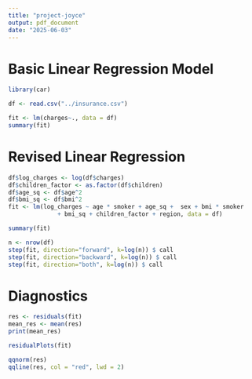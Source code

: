 ```yaml
---
title: "project-joyce"
output: pdf_document
date: "2025-06-03"
---
```


# Basic Linear Regression Model

```r
library(car)

df <- read.csv("../insurance.csv")

fit <- lm(charges~., data = df)
summary(fit)

```
# Revised Linear Regression 
```r
df$log_charges <- log(df$charges)
df$children_factor <- as.factor(df$children)
df$age_sq <- df$age^2
df$bmi_sq <- df$bmi^2
fit <- lm(log_charges ~ age * smoker + age_sq +  sex + bmi * smoker 
              + bmi_sq + children_factor + region, data = df)

summary(fit)
```

```r
n <- nrow(df)
step(fit, direction="forward", k=log(n)) $ call
step(fit, direction="backward", k=log(n)) $ call
step(fit, direction="both", k=log(n)) $ call


```
# Diagnostics
```r

res <- residuals(fit)
mean_res <- mean(res)
print(mean_res)

```
```r

residualPlots(fit)

```
```r

qqnorm(res)
qqline(res, col = "red", lwd = 2)

```



